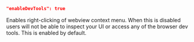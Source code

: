 ```json
"enableDevTools": true
```

Enables right-clicking of webview context menu. When this is disabled users will not be able to inspect your UI or access any of the browser dev tools. This is enabled by default.
